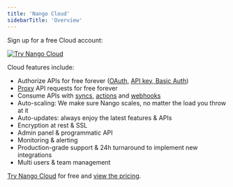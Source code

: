 ```yaml
---
title: 'Nango Cloud'
sidebarTitle: 'Overview'
---
```


Sign up for a free Cloud account:

[![Try Nango Cloud](/images/nango-deploy-button.svg)](https://app.nango.dev/signup)

Cloud features include:

-   Authorize APIs for free forever ([OAuth](/guides/oauth), [API key, Basic Auth](/guides/api-key)) 
-   [Proxy](/guides/proxy) API requests for free forever
-   Consume APIs with [syncs](/guides/sync), [actions](/guides/actions) and [webhooks](/guides/webhooks)
-   Auto-scaling: We make sure Nango scales, no matter the load you throw at it
-   Auto-updates: always enjoy the latest features & APIs
-   Encryption at rest & SSL
-   Admin panel & programmatic API
-   Monitoring & alerting
-   Production-grade support & 24h turnaround to implement new integrations
-   Multi users & team management

[Try Nango Cloud](https://app.nango.dev/signup) for free and [view the pricing](https://nango.dev/pricing).

